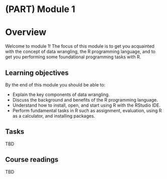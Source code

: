 # (PART) Module 1 {-}

# Overview

Welcome to module 1! The focus of this module is to get you acquainted with the concept of data wrangling, the R programming language, and to get you performing some foundational programming tasks with R.

## Learning objectives

By the end of this module you should be able to:

- Explain the key components of data wrangling.
- Discuss the background and benefits of the R programming language.
- Understand how to install, open, and start using R with the RStudio IDE.
- Perform fundamental tasks in R such as assignment, evaluation, using R as a calculator, and installing packages.

## Tasks

TBD

## Course readings

TBD
